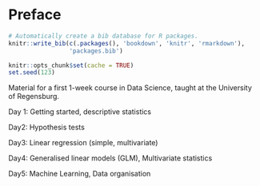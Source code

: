 # Preface {.unnumbered}

```r
# Automatically create a bib database for R packages.
knitr::write_bib(c(.packages(), 'bookdown', 'knitr', 'rmarkdown'),
                 'packages.bib')

knitr::opts_chunk$set(cache = TRUE)
set.seed(123)
```

Material for a first 1-week course in Data Science, taught at the University of Regensburg.

Day 1: Getting started, descriptive statistics

Day2: Hypothesis tests

Day3: Linear regression (simple, multivariate)

Day4: Generalised linear models (GLM), Multivariate statistics

Day5: Machine Learning, Data organisation
